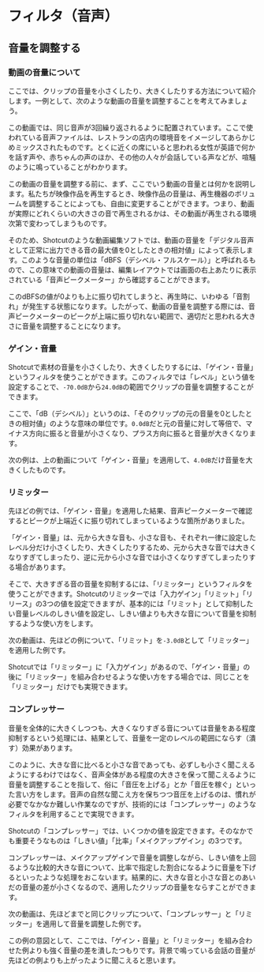 # フィルタ（音声）

## 音量を調整する

### 動画の音量について

ここでは、クリップの音量を小さくしたり、大きくしたりする方法について紹介します。一例として、次のような動画の音量を調整することを考えてみましょう。

:::{.youtube video_id=_SiQFBDLQbA title="元の音声ファイル" collapse=false}
:::

この動画では、同じ音声が3回繰り返されるように配置されています。ここで使われている音声ファイルは、レストランの店内の環境音をイメージしてあらかじめミックスされたものです。とくに近くの席にいると思われる女性が英語で何かを話す声や、赤ちゃんの声のほか、その他の人々が会話している声などが、喧騒のように鳴っていることがわかります。

この動画の音量を調整する前に、まず、ここでいう動画の音量とは何かを説明します。私たちが映像作品を再生するとき、映像作品の音量は、再生機器のボリュームを調整することによっても、自由に変更することができます。つまり、動画が実際にどれくらいの大きさの音で再生されるかは、その動画が再生される環境次第で変わってしまうものです。

そのため、Shotcutのような動画編集ソフトでは、動画の音量を「デジタル音声として正常に出力できる音の最大値を0としたときの相対値」によって表示します。このような音量の単位は「dBFS（デシベル・フルスケール）」と呼ばれるもので、この意味での動画の音量は、編集レイアウトでは画面の右上あたりに表示されている「音声ピークメーター」から確認することができます。

このdBFSの値が0よりも上に振り切れてしまうと、再生時に、いわゆる「音割れ」が発生する状態になります。したがって、動画の音量を調整する際には、音声ピークメーターのピークが上端に振り切れない範囲で、適切だと思われる大きさに音量を調整することになります。

### ゲイン・音量

Shotcutで素材の音量を小さくしたり、大きくしたりするには、「ゲイン・音量」というフィルタを使うことができます。このフィルタでは「レベル」という値を設定することで、`-70.0dB`から`24.0dB`の範囲でクリップの音量を調整することができます。

ここで、「dB（デシベル）」というのは、「そのクリップの元の音量を0としたときの相対値」のような意味の単位です。`0.0dB`だと元の音量に対して等倍で、マイナス方向に振ると音量が小さくなり、プラス方向に振ると音量が大きくなります。

次の例は、上の動画について「ゲイン・音量」を適用して、`4.0dB`だけ音量を大きくしたものです。

:::{.youtube video_id=gUKAJ9VrBHU title="「ゲイン・音量」" collapse=false}
:::

### リミッター

先ほどの例では、「ゲイン・音量」を適用した結果、音声ピークメーターで確認するとピークが上端近くに振り切れてしまっているような箇所がありました。

「ゲイン・音量」は、元から大きな音も、小さな音も、それぞれ一律に設定したレベル分だけ小さくしたり、大きくしたりするため、元から大きな音では大きくなりすぎてしまったり、逆に元から小さな音では小さくなりすぎてしまったりする場合があります。

そこで、大きすぎる音の音量を抑制するには、「リミッター」というフィルタを使うことができます。Shotcutのリミッターでは「入力ゲイン」「リミット」「リリース」の3つの値を設定できますが、基本的には「リミット」として抑制したい音量レベルのしきい値を設定し、しきい値よりも大きな音について音量を抑制するような使い方をします。

次の動画は、先ほどの例について、「リミット」を`-3.0dB`として「リミッター」を適用した例です。

:::{.youtube video_id=F4w3xyyvHws title="「ゲイン・音量」＋「リミッター」" collapse=false}
:::

:::{.callout-tip}
Shotcutでは「リミッター」に「入力ゲイン」があるので、「ゲイン・音量」の後に「リミッター」を組み合わせるような使い方をする場合では、同じことを「リミッター」だけでも実現できます。
:::

### コンプレッサー

音量を全体的に大きくしつつも、大きくなりすぎる音については音量をある程度抑制するという処理には、結果として、音量を一定のレベルの範囲にならす（潰す）効果があります。

このように、大きな音に比べると小さな音であっても、必ずしも小さく聞こえるようにするわけではなく、音声全体がある程度の大きさを保って聞こえるように音量を調整することを指して、俗に「音圧を上げる」とか「音圧を稼ぐ」といった言い方をします。音声の自然な聞こえ方を保ちつつ音圧を上げるのは、慣れが必要でなかなか難しい作業なのですが、技術的には「コンプレッサー」のようなフィルタを利用することで実現できます。

Shotcutの「コンプレッサー」では、いくつかの値を設定できます。そのなかでも重要そうなものは「しきい値」「比率」「メイクアップゲイン」の3つです。

コンプレッサーは、メイクアップゲインで音量を調整しながら、しきい値を上回るような比較的大きな音について、比率で指定した割合になるように音量を下げるといったような処理をおこないます。結果的に、大きな音と小さな音とのあいだの音量の差が小さくなるので、適用したクリップの音量をならすことができます。

次の動画は、先ほどまでと同じクリップについて、「コンプレッサー」と「リミッター」を適用して音量を調整した例です。

:::{.youtube video_id=xUCRm5y5BDQ title="「コンプレッサー」＋「リミッター」" collapse=false}
:::

この例の意図として、ここでは、「ゲイン・音量」と「リミッター」を組み合わせた例よりも強く音量の差を潰したつもりです。背景で鳴っている会話の音量が先ほどの例よりも上がったように聞こえると思います。

<!--

## 特定の周波数帯の音量を下げる

> 🚧準備中🚧

私たち人間の耳には、聴覚特性と呼ばれるある種の「癖」があります。大雑把にいうと、同じ音量レベルで再生された音であっても、私たちの耳には、高い音ほど実際より大きな音のように聞こえ、低い音ほど実際より小さな音に聞こえるようになっています。

- ローパス・ハイパス・バンドパス
- ノッチ（刻み目）
- イコライザー（Equalizer）

-->
